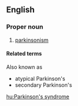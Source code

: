 ==English==

===Proper noun===
{{en-proper noun}}
{{wikipedia|Parkinsonism}}

# {{label|en|neurology}} [[parkinsonism]]

====Related terms====
Also known as
* atypical Parkinson's
* secondary Parkinson's

[[hu:Parkinson's syndrome]]